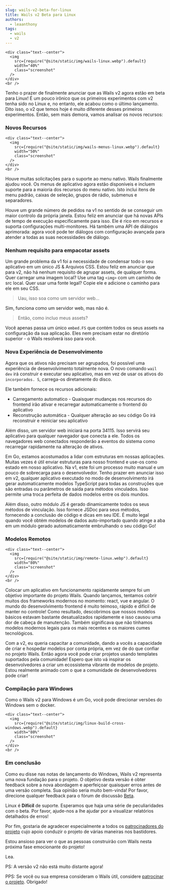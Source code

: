 ```yaml
---
slug: wails-v2-beta-for-linux
title: Wails v2 Beta para Linux
authors:
  - leaanthony
tags:
  - wails
  - v2
---
```


```mdx-code-block
<div class="text--center">
  <img
    src={require("@site/static/img/wails-linux.webp").default}
    width="40%"
    class="screenshot"
  />
</div>
<br />
```

Tenho o prazer de finalmente anunciar que as Wails v2 agora estão em beta para Linux! É um pouco irônico que os primeiros experimentos com v2 tenha sido no Linux e, no entanto, ele acabou como o último lançamento. Dito isso, o v2 que temos hoje é muito diferente desses primeiros experimentos. Então, sem mais demora, vamos analisar os novos recursos:

### Novos Recursos

```mdx-code-block
<div class="text--center">
  <img
    src={require("@site/static/img/wails-menus-linux.webp").default}
    width="50%"
    class="screenshot"
  />
</div>
<br />
```

Houve muitas solicitações para o suporte ao menu nativo. Wails finalmente ajudou você. Os menus de aplicativo agora estão disponíveis e incluem suporte para a maioria dos recursos do menu nativo. Isto inclui itens de menu padrão, caixas de seleção, grupos de rádio, submenus e separadores.

Houve um grande número de pedidos na v1 no sentido de se conseguir um maior controlo da própria janela. Estou feliz em anunciar que há novas APIs de tempo de execução especificamente para isso. Ele é rico em recursos e suporta configurações multi-monitores. Há também uma API de diálogos aprimorada: agora você pode ter diálogos com configuração avançada para atender a todas as suas necessidades de diálogo.

### Nenhum requisito para empacotar assets

Um grande problema da v1 foi a necessidade de condensar todo o seu aplicativo em um único JS & Arquivos CSS. Estou feliz em anunciar que para v2, não há nenhum requisito de agrupar assets, de qualquer forma. Quer carregar uma imagem local? Use uma tag `<img>` com um caminho de src local. Quer usar uma fonte legal? Copie ele e adicione o caminho para ele em seu CSS.

> Uau, isso soa como um servidor web...

Sim, funciona como um servidor web, mas não é.

> Então, como incluo meus assets?

Você apenas passa um único `embed.FS` que contém todos os seus assets na configuração da sua aplicação. Eles nem precisam estar no diretório superior - o Wails resolverá isso para você.

### Nova Experiência de Desenvolvimento

Agora que os ativos não precisam ser agrupados, foi possível uma experiência de desenvolvimento totalmente nova. O novo comando `wail dev` irá construir e executar seu aplicativo, mas em vez de usar os ativos do `incorporados. S`, carrega-os diretamente do disco.

Ele também fornece os recursos adicionais:

- Carregamento automatico - Quaisquer mudanças nos recursos do frontend irão ativar e recarregar automaticamente o frontend do aplicativo
- Reconstrução automática - Qualquer alteração ao seu código Go irá reconstruir e reiniciar seu aplicativo

Além disso, um servidor web iniciará na porta 34115. Isso servirá seu aplicativo para qualquer navegador que conecta a ele. Todos os navegadores web conectados responderão a eventos do sistema como recarregar rapidamente na alteração de ativos.

Em Go, estamos acostumados a lidar com estruturas em nossas aplicações. Muitas vezes é útil enviar estruturas para nosso frontend e use-os como estado em nosso aplicativo. Na v1, este foi um processo muito manual e um pouco de sobrecarga para o desenvolvedor. Tenho prazer em anunciar isso em v2, qualquer aplicativo executado no modo de desenvolvimento irá gerar automaticamente modelos TypeScript para todas as construções que são entradas ou parâmetros de saída para métodos vinculados. Isso permite uma troca perfeita de dados modelos entre os dois mundos.

Além disso, outro módulo JS é gerado dinamicamente todos os seus métodos de vinculação. Isso fornece JSDoc para seus métodos, fornecendo a conclusão de código e dicas em seu IDE. É muito legal quando você obtém modelos de dados auto-importado quando atinge a aba em um módulo gerado automaticamente embrulhando o seu código Go!

### Modelos Remotos

```mdx-code-block
<div class="text--center">
  <img
    src={require("@site/static/img/remote-linux.webp").default}
    width="80%"
    class="screenshot"
  />
</div>
<br />
```

Colocar um aplicativo em funcionamento rapidamente sempre foi um objetivo importante do projeto Wails. Quando lançamos, tentamos cobrir muitos dos frameworks modernos no momento: react, vue e angular. O mundo do desenvolvimento frontend é muito teimoso, rápido e difícil de manter no controle! Como resultado, descobrimos que nossos modelos básicos estavam bastante desatualizados rapidamente e isso causou uma dor de cabeça de manutenção. Também significava que não tínhamos modelos modernos legais para os mais recentes e os maiores cumes tecnológicos.

Com a v2, eu queria capacitar a comunidade, dando a vocês a capacidade de criar e hospedar modelos por conta própria, em vez de do que confiar no projeto Wails. Então agora você pode criar projetos usando templates suportados pela comunidade! Espero que isto vá inspirar os desenvolvedores a criar um ecossistema vibrante de modelos de projeto. Estou realmente animado com o que a comunidade de desenvolvedores pode criar!

### Compilação para Windows

Como o Wails v2 para Windows é um Go, você pode direcionar versões do Windows sem o docker.

```mdx-code-block
<div class="text--center">
  <img
    src={require("@site/static/img/linux-build-cross-windows.webp").default}
    width="80%"
    class="screenshot"
  />
</div>
<br />
```

### Em conclusão

Como eu disse nas notas de lançamento do Windows, Wails v2 representa uma nova fundação para o projeto. O objetivo desta versão é obter feedback sobre a nova abordagem e aperfeiçoar quaisquer erros antes de uma versão completa. Sua opinião seria muito bem-vinda! Por favor, direcione qualquer feedback para o fórum de discussão [Beta](https://github.com/AlpineAIO/wails/discussions/828).

Linux é **Difícil** de suporte. Esperamos que haja uma série de peculiaridades com o beta. Por favor, ajude-nos a lhe ajudar por a visualizar relatórios detalhados de erros!

Por fim, gostaria de agradecer especialmente a todos os [patrocinadores do projeto](/credits#sponsors) cujo apoio conduzir o projeto de várias maneiras nos bastidores.

Estou ansioso para ver o que as pessoas construirão com Wails nesta próxima fase emocionante do projeto!

Lea.

PS: A versão v2 não está muito distante agora!

PPS: Se você ou sua empresa consideram o Wails útil, considere [patrocinar o projeto](https://github.com/sponsors/leaanthony). Obrigado!

